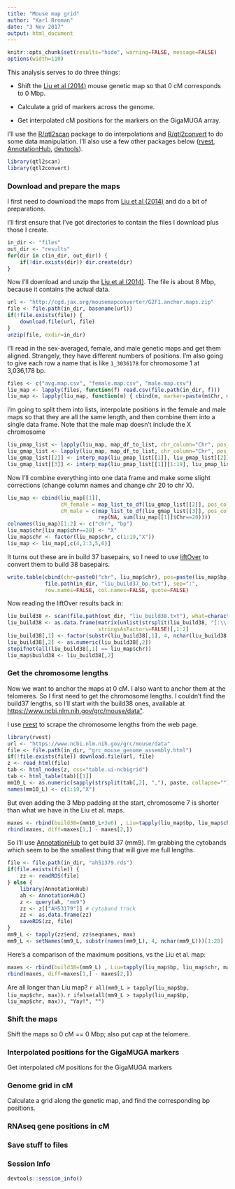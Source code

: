 ```yaml
---
title: "Mouse map grid"
author: "Karl Broman"
date: "3 Nov 2017"
output: html_document
---
```


```r
knitr::opts_chunk$set(results="hide", warning=FALSE, message=FALSE)
options(width=110)
```

This analysis serves to do three things:

- Shift the
  [Liu et al (2014)](https://doi.org/10.1534/genetics.114.161653)
  mouse genetic map so that 0 cM corresponds to 0 Mbp.

- Calculate a grid of markers across the genome.

- Get interpolated cM positions for the markers on the GigaMUGA array.


I'll use the [R/qtl2scan](https://github.com/rqtl/qtl2scan) package to
do interpolations and
[R/qtl2convert](https://github.com/rqtl/qtl2convert) to do some data
manipulation. I'll also use a few other packages below
([rvest](https://github.com/hadley/rvest),
[AnnotationHub](http://bioconductor.org/packages/release/bioc/html/AnnotationHub.html),
[devtools](https://github.com/hadley/devtools)).


```r
library(qtl2scan)
library(qtl2convert)
```

### Download and prepare the maps

I first need to download the maps from
[Liu et al (2014)](https://doi.org/10.1534/genetics.114.161653) and do
a bit of preparations.

I'll first ensure that I've got directories to contain the files I
download plus those I create.

```r
in_dir <- "files"
out_dir <- "results"
for(dir in c(in_dir, out_dir)) {
    if(!dir.exists(dir)) dir.create(dir)
}
```

Now I'll download
and unzip the [Liu et al (2014)](https://doi.org/10.1534/genetics.114.161653).
The file is about 8 Mbp, because it contains the actual data.

```r
url <- "http://cgd.jax.org/mousemapconverter/G2F1.anchor.maps.zip"
file <- file.path(in_dir, basename(url))
if(!file.exists(file)) {
    download.file(url, file)
}
unzip(file, exdir=in_dir)
```

I'll read in the sex-averaged, female, and male genetic maps and get
them aligned. Strangely, they have different numbers of positions.
I'm also going to give each row a name that is like `1_3036178` for
chromosome 1 at 3,036,178 bp.

```r
files <- c("avg.map.csv", "female.map.csv", "male.map.csv")
liu_map <- lapply(files, function(f) read.csv(file.path(in_dir, f)))
liu_map <- lapply(liu_map, function(m) { cbind(m, marker=paste(m$Chr, m$Pos, sep="_")) })
```

I'm going to split them into lists, interpolate positions in the
female and male maps so that they are all the same length, and then
combine them into a single data frame. Note that the male map doesn't
include the X chromosome

```r
liu_pmap_list <- lapply(liu_map, map_df_to_list, chr_column="Chr", pos_column="Pos")
liu_gmap_list <- lapply(liu_map, map_df_to_list, chr_column="Chr", pos_column="cM")
liu_gmap_list[[2]] <- interp_map(liu_pmap_list[[1]], liu_pmap_list[[2]], liu_gmap_list[[2]])
liu_gmap_list[[3]] <- interp_map(liu_pmap_list[[1]][1:19], liu_pmap_list[[3]], liu_gmap_list[[3]])
```

Now I'll combine everything into one data frame and make some slight
corrections (change column names and change chr 20 to chr X).

```r
liu_map <- cbind(liu_map[[1]],
                 cM_female = map_list_to_df(liu_gmap_list[[2]], pos_column="cM_female")[,"cM_female"],
                 cM_male = c(map_list_to_df(liu_gmap_list[[3]], pos_column="cM_male")[,"cM_male"],
                             rep(NA, sum(liu_map[[1]]$Chr==20))))
colnames(liu_map)[1:2] <- c("chr", "bp")
liu_map$chr[liu_map$chr==20] <- "X"
liu_map$chr <- factor(liu_map$chr, c(1:19,"X"))
liu_map <- liu_map[,c(4,1:3,5,6)]
```

It turns out these are in build 37 basepairs, so I need to use
[liftOver](https://genome.ucsc.edu/cgi-bin/hgLiftOver) to convert them
to build 38 basepairs.

```r
write.table(cbind(chr=paste0("chr", liu_map$chr), pos=paste(liu_map$bp,liu_map$bp,sep="-")),
            file.path(in_dir, "liu_build37_bp.txt"), sep=":",
            row.names=FALSE, col.names=FALSE, quote=FALSE)
```

Now reading the liftOver results back in:

```r
liu_build38 <- scan(file.path(out_dir, "liu_build38.txt"), what=character())
liu_build38 <- as.data.frame(matrix(unlist(strsplit(liu_build38, "[:\\-]")), ncol=3, byrow=TRUE),
                             stringsAsFactors=FALSE)[,1:2]
liu_build38[,1] <- factor(substr(liu_build38[,1], 4, nchar(liu_build38[,1])), levels=c(1:19,"X"))
liu_build38[,2] <- as.numeric(liu_build38[,2])
stopifnot(all(liu_build38[,1] == liu_map$chr))
liu_map$build38 <- liu_build38[,2]
```




### Get the chromosome lengths

Now we want to anchor the maps at 0 cM. I also want to anchor them at
the telomeres. So I first need to get the chromosome lengths.
I couldn't find the build37 lengths, so I'll start with
the build38 ones, available at <https://www.ncbi.nlm.nih.gov/grc/mouse/data">.

I use [rvest](https://github.com/hadley/rvest) to scrape the
chromosome lengths from the web page.

```r
library(rvest)
url <- "https://www.ncbi.nlm.nih.gov/grc/mouse/data"
file <- file.path(in_dir, "grc_mouse_genome_assembly.html")
if(!file.exists(file)) download.file(url, file)
z <- read_html(file)
tab <- html_nodes(z, css="table.ui-ncbigrid")
tab <- html_table(tab)[[1]]
mm10_L <- as.numeric(sapply(strsplit(tab[,2], ","), paste, collapse=""))[1:20]
names(mm10_L) <- c(1:19,"X")
```

But even adding the 3 Mbp padding at the start, chromosome 7 is
shorter than what we have in the Liu et al. maps.

```r
maxes <- rbind(build38=(mm10_L+3e6) , Liu=tapply(liu_map$bp, liu_map$chr, max))
rbind(maxes, diff=maxes[1,] - maxes[2,])
```

So I'll use
[AnnotationHub](http://bioconductor.org/packages/release/bioc/html/AnnotationHub.html)
to get build 37 (mm9). I'm grabbing the cytobands which seem to be the
smallest thing that will give me full lengths.

```r
file <- file.path(in_dir, "ah51379.rds")
if(file.exists(file)) {
    zz <- readRDS(file)
} else {
    library(AnnotationHub)
    ah <- AnnotationHub()
    z <- query(ah, "mm9")
    zz <- z[["AH53179"]] # cytoband track
    zz <- as.data.frame(zz)
    saveRDS(zz, file)
}
mm9_L <- tapply(zz$end, zz$seqnames, max)
mm9_L <- setNames(mm9_L, substr(names(mm9_L), 4, nchar(mm9_L)))[1:20]
```

Here's a comparison of the maximum positions, vs the Liu et al. map:

```r
maxes <- rbind(build38=(mm9_L) , Liu=tapply(liu_map$bp, liu_map$chr, max))
rbind(maxes, diff=maxes[1,] - maxes[2,])
```

Are all longer than Liu map? `r all(mm9_L > tapply(liu_map$bp, liu_map$chr, max))`.
`r ifelse(all(mm9_L > tapply(liu_map$bp, liu_map$chr, max)), "Yay!", "")`


### Shift the maps

Shift the maps so 0 cM == 0 Mbp; also put cap at the telomere.


### Interpolated positions for the GigaMUGA markers

Get interpolated cM positions for the GigaMUGA markers


### Genome grid in cM

Calculate a grid along the genetic map, and find the corresponding
bp positions.


### RNAseq gene positions in cM


### Save stuff to files



### Session Info

```r
devtools::session_info()
```
